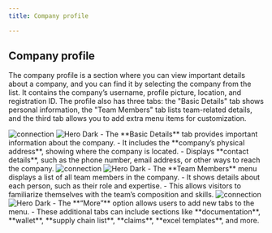 ```yaml
---
title: Company profile

---
```

## Company profile
The company profile is a section where you can view important details about a company, and you can find it by selecting the company from the list. It contains the company’s username, profile picture, location, and registration ID. The profile also has three tabs: the "Basic Details" tab shows personal information, the "Team Members" tab lists team-related details, and the third tab allows you to add extra menu items for customization.

<Steps>
  <Step title="Basic details">
   <img
  className="block dark:hidden"
  src="/images/img/company profile.png"
  alt="connection"
/>
<img
  className="hidden dark:block"
  src="/images/img/company profile-b.png"
  alt="Hero Dark"
/>
     - The **Basic Details** tab provides important information about the company.  
     - It includes the **company’s physical address**, showing where the company is located.  
     - Displays **contact details**, such as the phone number, email address, or other ways to reach the company.
  </Step>
  <Step title="Team member">
     <img
  className="block dark:hidden"
  src="/images/img/company profile - teammates.png"
  alt="connection"
/>
<img
  className="hidden dark:block"
  src="/images/img/company profile - teammates-b.png"
  alt="Hero Dark"
/>
    - The **Team Members** menu displays a list of all team members in the company.  
    - It shows details about each person, such as their role and expertise.  
    - This allows visitors to familiarize themselves with the team’s composition and skills.
  </Step>


<Step title="More">
   <img
  className="block dark:hidden"
  src="/images/img/company profile- more.png"
  alt="connection"
/>
<img
  className="hidden dark:block"
  src="/images/img/company profile- more-b.png"
  alt="Hero Dark"
/>
     - The **“More”** option allows users to add new tabs to the menu.  
     - These additional tabs can include sections like **documentation**, **wallet**, **supply chain list**, **claims**, **excel templates**, and more.  
  </Step>



</Steps>







